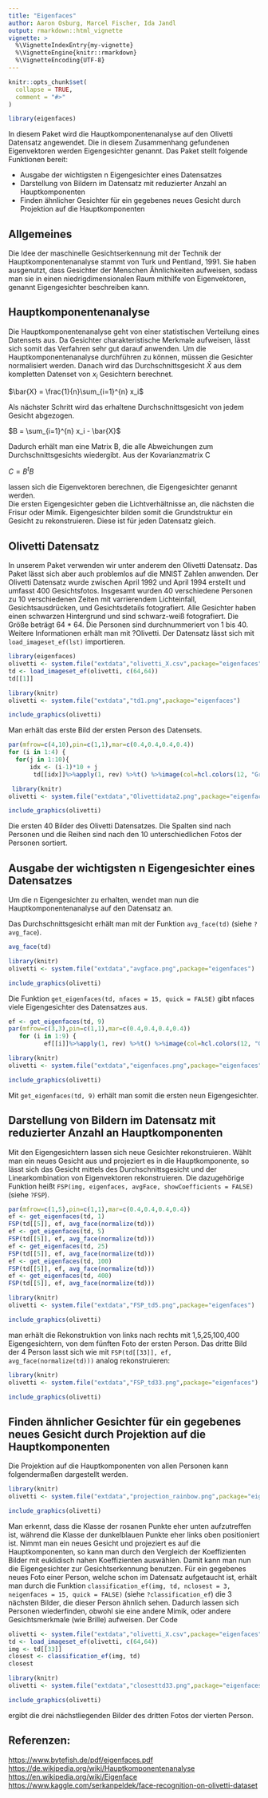 ```yaml
---
title: "Eigenfaces"
author: Aaron Osburg, Marcel Fischer, Ida Jandl
output: rmarkdown::html_vignette
vignette: >
  %\VignetteIndexEntry{my-vignette}
  %\VignetteEngine{knitr::rmarkdown}
  %\VignetteEncoding{UTF-8}
---
```


```r
knitr::opts_chunk$set(
  collapse = TRUE,
  comment = "#>"
)
```

```r
library(eigenfaces)

```

In diesem Paket wird die Hauptkomponentenanalyse auf den Olivetti Datensatz angewendet. Die in diesem Zusammenhang gefundenen Eigenvektoren werden Eigengesichter genannt.
Das Paket stellt folgende Funktionen bereit:


* Ausgabe der wichtigsten n Eigengesichter eines Datensatzes  
* Darstellung von Bildern im Datensatz mit reduzierter Anzahl an Hauptkomponenten    
* Finden ähnlicher Gesichter für ein gegebenes neues Gesicht durch Projektion auf die Hauptkomponenten


## Allgemeines  

Die Idee der maschinelle Gesichtserkennung mit der Technik der Hauptkomponentenanalyse stammt von Turk und Pentland, 1991. Sie haben ausgenutzt, dass Gesichter der Menschen Ähnlichkeiten aufweisen, sodass man sie in einen niedrigdimensionalen Raum mithilfe von Eigenvektoren, genannt Eigengesichter beschreiben kann. 

## Hauptkomponentenanalyse

Die Hauptkomponentenanalyse geht von einer statistischen Verteilung eines Datensets aus. Da Gesichter charakteristische Merkmale aufweisen, lässt sich somit das Verfahren sehr gut darauf anwenden.
Um die Hauptkomponentenanalyse durchführen zu können, müssen die Gesichter normalisiert werden. Danach wird das Durchschnittsgesicht $\bar{X}$ aus dem kompletten Datenset von $x_i$ Gesichtern berechnet. 

$\bar{X} = \frac{1}{n}\sum_{i=1}^{n} x_i$

Als nächster Schritt wird das erhaltene Durchschnittsgesicht von jedem Gesicht abgezogen.  

$B =  \sum_{i=1}^{n} x_i - \bar{X}$

Dadurch erhält man eine Matrix B, die alle Abweichungen zum Durchschnittsgesichts wiedergibt. 
Aus der Kovarianzmatrix C   

$C= B^t B$    

lassen sich die Eigenvektoren berechnen, die Eigengesichter genannt werden.   
Die ersten Eigengesichter geben die Lichtverhältnisse an, die nächsten die Frisur oder Mimik. Eigengesichter bilden somit die Grundstruktur ein Gesicht zu rekonstruieren. Diese ist für jeden Datensatz gleich. 

## Olivetti Datensatz
In unserem Paket verwenden wir unter anderem den Olivetti Datensatz. Das Paket lässt sich aber auch problemlos auf die MNIST Zahlen anwenden.
Der Olivetti Datensatz wurde zwischen April 1992 und April 1994 erstellt und umfasst 400 Gesichtsfotos. Insgesamt wurden 40 verschiedene Personen zu 10 verschiedenen Zeiten mit varrierendem Lichteinfall, Gesichtsausdrücken, und Gesichtsdetails fotografiert.  Alle Gesichter haben einen schwarzen Hintergrund und sind schwarz-weiß fotografiert. Die Größe beträgt 64 * 64. 
Die Personen sind durchnummeriert von 1 bis 40.
Weitere Informationen erhält man mit ?Olivetti. 
Der Datensatz lässt sich mit `load_imageset_ef(lst)` importieren. 

``` r
library(eigenfaces)
olivetti <- system.file("extdata","olivetti_X.csv",package="eigenfaces")
td <- load_imageset_ef(olivetti, c(64,64))
td[[1]] 
```
``` r
library(knitr)
olivetti <- system.file("extdata","td1.png",package="eigenfaces")

include_graphics(olivetti)
```
   
Man erhält das erste Bild der ersten Person des Datensets.

``` r
par(mfrow=c(4,10),pin=c(1,1),mar=c(0.4,0.4,0.4,0.4))
for (i in 1:4) {
  for(j in 1:10){
      idx <- (i-1)*10 + j
       td[[idx]]%>%apply(1, rev) %>%t() %>%image(col=hcl.colors(12, "Grays", rev = FALSE),xaxt="n",yaxt="n")}}
```
``` r
 library(knitr)
olivetti <- system.file("extdata","Olivettidata2.png",package="eigenfaces")

include_graphics(olivetti)
```

Die ersten 40 Bilder des Olivetti Datensatzes. Die Spalten sind nach Personen und die Reihen sind nach den 10 unterschiedlichen Fotos der Personen sortiert.  


## Ausgabe der wichtigsten n Eigengesichter eines Datensatzes

Um die n Eigengesichter zu erhalten, wendet man nun die Hauptkomponentenanalyse auf den Datensatz an.

Das Durchschnittsgesicht erhält man mit der Funktion `avg_face(td)` (siehe `?avg_face`).

```r
avg_face(td)
```
``` r
library(knitr)
olivetti <- system.file("extdata","avgface.png",package="eigenfaces")

include_graphics(olivetti)
```

Die Funktion `get_eigenfaces(td, nfaces = 15, quick = FALSE)` gibt nfaces viele Eigengesichter des Datensatzes aus. 

```r
ef <- get_eigenfaces(td, 9)
par(mfrow=c(3,3),pin=c(1,1),mar=c(0.4,0.4,0.4,0.4))
   for (i in 1:9) {
          ef[[i]]%>%apply(1, rev) %>%t() %>%image(col=hcl.colors(12, "Grays", rev = FALSE),xaxt="n",yaxt="n")}
```

``` r
library(knitr)
olivetti <- system.file("extdata","eigenfaces.png",package="eigenfaces")

include_graphics(olivetti)
```

Mit `get_eigenfaces(td, 9)` erhält man somit die ersten neun Eigengesichter. 

## Darstellung von Bildern im Datensatz mit reduzierter Anzahl an Hauptkomponenten

Mit den Eigengesichtern lassen sich neue Gesichter rekonstruieren. Wählt man ein neues Gesicht aus und projeziert es in die Hauptkomponente, so lässt sich das Gesicht mittels des Durchschnittsgesicht und der Linearkombination von Eigenvektoren rekonstruieren. Die dazugehörige Funktion heißt `FSP(img, eigenfaces, avgFace, showCoefficients = FALSE)` (siehe `?FSP`). 

```r
par(mfrow=c(1,5),pin=c(1,1),mar=c(0.4,0.4,0.4,0.4))
ef <- get_eigenfaces(td, 1)
FSP(td[[5]], ef, avg_face(normalize(td)))
ef <- get_eigenfaces(td, 5)
FSP(td[[5]], ef, avg_face(normalize(td)))
ef <- get_eigenfaces(td, 25)
FSP(td[[5]], ef, avg_face(normalize(td)))
ef <- get_eigenfaces(td, 100)
FSP(td[[5]], ef, avg_face(normalize(td)))
ef <- get_eigenfaces(td, 400)
FSP(td[[5]], ef, avg_face(normalize(td)))

```

``` r
library(knitr)
olivetti <- system.file("extdata","FSP_td5.png",package="eigenfaces")

include_graphics(olivetti)
```

man erhält die Rekonstruktion von links nach rechts mit 1,5,25,100,400 Eigengesichtern, von dem fünften Foto der ersten Person.
Das dritte Bild der 4 Person lasst sich wie mit `FSP(td[[33]], ef, avg_face(normalize(td)))` analog rekonstruieren: 

``` r
library(knitr)
olivetti <- system.file("extdata","FSP_td33.png",package="eigenfaces")

include_graphics(olivetti)
```


## Finden ähnlicher Gesichter für ein gegebenes neues Gesicht durch Projektion auf die Hauptkomponenten

Die Projektion auf die Hauptkomponenten von allen Personen kann folgendermaßen dargestellt werden. 

``` r
library(knitr)
olivetti <- system.file("extdata","projection_rainbow.png",package="eigenfaces")

include_graphics(olivetti)
```
Man erkennt, dass die Klasse der rosanen Punkte eher unten aufzutreffen ist, während die Klasse der dunkelblauen Punkte eher links oben positioniert ist.
Nimmt man ein neues Gesicht und projeziert es auf die Hauptkomponenten, so kann man durch den Vergleich der Koeffizienten Bilder mit euklidisch nahen Koeffizienten auswählen. 
Damit kann man nun die Eigengesichter zur Gesichtserkennung benutzen. 
Für ein gegebenes neues Foto einer Person, welche schon im Datensatz aufgetaucht ist, erhält man durch die Funktion `classification_ef(img, td, nclosest = 3, neigenfaces = 15, quick = FALSE)` (siehe `?classification_ef`) die 3 nächsten Bilder, die dieser Person ähnlich sehen. Dadurch lassen sich Personen wiederfinden, obwohl sie eine andere Mimik, oder andere Gesichtsmerkmale (wie Brille) aufweisen. Der Code

```r
olivetti <- system.file("extdata","olivetti_X.csv",package="eigenfaces")
td <- load_imageset_ef(olivetti, c(64,64))
img <- td[[33]]
closest <- classification_ef(img, td)
closest
```

``` r
library(knitr)
olivetti <- system.file("extdata","closesttd33.png",package="eigenfaces")

include_graphics(olivetti)
```

ergibt die drei nächstliegenden Bilder des dritten Fotos der vierten Person. 


 
## Referenzen: 

<https://www.bytefish.de/pdf/eigenfaces.pdf>   
<https://de.wikipedia.org/wiki/Hauptkomponentenanalyse>   
 <https://en.wikipedia.org/wiki/Eigenface>    
<https://www.kaggle.com/serkanpeldek/face-recognition-on-olivetti-dataset>
